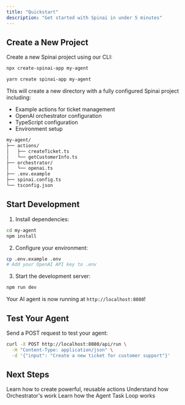 ```yaml
---
title: "Quickstart"
description: "Get started with Spinai in under 5 minutes"
---
```


## Create a New Project

Create a new Spinai project using our CLI:

<CodeGroup>

```bash npm
npx create-spinai-app my-agent
```

```bash yarn
yarn create spinai-app my-agent
```

</CodeGroup>

This will create a new directory with a fully configured Spinai project including:

- Example actions for ticket management
- OpenAI orchestrator configuration
- TypeScript configuration
- Environment setup

```bash
my-agent/
├── actions/
│   ├── createTicket.ts
│   └── getCustomerInfo.ts
├── orchestrator/
│   └── openai.ts
├── .env.example
├── spinai.config.ts
└── tsconfig.json
```

## Start Development

1. Install dependencies:

```bash
cd my-agent
npm install
```

2. Configure your environment:

```bash
cp .env.example .env
# Add your OpenAI API key to .env
```

3. Start the development server:

```bash
npm run dev
```

Your AI agent is now running at `http://localhost:8080`!

## Test Your Agent

Send a POST request to test your agent:

```bash
curl -X POST http://localhost:8080/api/run \
  -H "Content-Type: application/json" \
  -d '{"input": "Create a new ticket for customer support"}'
```

## Next Steps

<CardGroup>
  <Card
    title="Actions Guide"
    icon="puzzle-piece"
    href="/core-concepts/actions/basics"
  >
    Learn how to create powerful, reusable actions
  </Card>
  <Card
    title="Orchestration"
    icon="diagram-project"
    href="/core-concepts/orchestrators"
  >
    Understand how Orchestrator's work
  </Card>
  <Card
    title="Orchestration"
    icon="diagram-project"
    href="/core-concepts/task-loop"
  >
    Learn how the Agent Task Loop works
  </Card>
</CardGroup>
